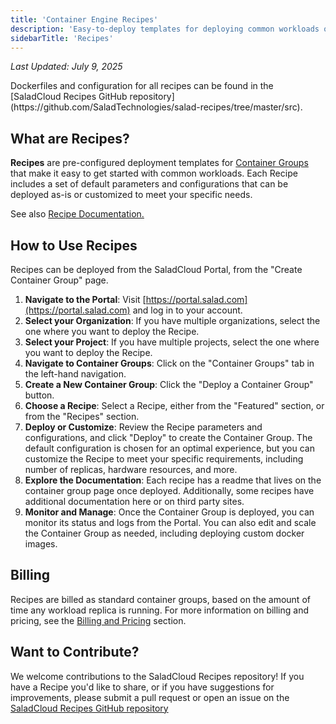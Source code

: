```yaml
---
title: 'Container Engine Recipes'
description: 'Easy-to-deploy templates for deploying common workloads on Salad Container Engine.'
sidebarTitle: 'Recipes'
---
```


_Last Updated: July 9, 2025_

<Tip>
  Dockerfiles and configuration for all recipes can be found in the [SaladCloud Recipes GitHub
  repository](https://github.com/SaladTechnologies/salad-recipes/tree/master/src).
</Tip>

## What are Recipes?

**Recipes** are pre-configured deployment templates for
[Container Groups](/container-engine/explanation/container-groups/container-groups) that make it easy to get started
with common workloads. Each Recipe includes a set of default parameters and configurations that can be deployed as-is or
customized to meet your specific needs.

See also [Recipe Documentation.](/container-engine/reference/recipes/overview)

## How to Use Recipes

Recipes can be deployed from the SaladCloud Portal, from the "Create Container Group" page.

1. **Navigate to the Portal**: Visit [https://portal.salad.com](https://portal.salad.com) and log in to your account.
2. **Select your Organization**: If you have multiple organizations, select the one where you want to deploy the Recipe.
3. **Select your Project**: If you have multiple projects, select the one where you want to deploy the Recipe.
4. **Navigate to Container Groups**: Click on the "Container Groups" tab in the left-hand navigation.
5. **Create a New Container Group**: Click the "Deploy a Container Group" button.
6. **Choose a Recipe**: Select a Recipe, either from the "Featured" section, or from the "Recipes" section.
7. **Deploy or Customize**: Review the Recipe parameters and configurations, and click "Deploy" to create the Container
   Group. The default configuration is chosen for an optimal experience, but you can customize the Recipe to meet your
   specific requirements, including number of replicas, hardware resources, and more.
8. **Explore the Documentation**: Each recipe has a readme that lives on the container group page once deployed.
   Additionally, some recipes have additional documentation here or on third party sites.
9. **Monitor and Manage**: Once the Container Group is deployed, you can monitor its status and logs from the Portal.
   You can also edit and scale the Container Group as needed, including deploying custom docker images.

## Billing

Recipes are billed as standard container groups, based on the amount of time any workload replica is running. For more
information on billing and pricing, see the [Billing and Pricing](/container-engine/explanation/billing-pricing/billing)
section.

## Want to Contribute?

We welcome contributions to the SaladCloud Recipes repository! If you have a Recipe you'd like to share, or if you have
suggestions for improvements, please submit a pull request or open an issue on the
[SaladCloud Recipes GitHub repository](https://github.com/SaladTechnologies/salad-recipes)
